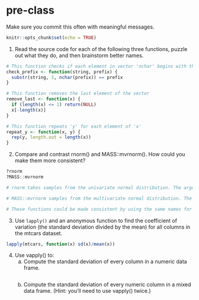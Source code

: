 # pre-class


Make sure you commit this often with meaningful messages. 



```{r setup, include=FALSE}
knitr::opts_chunk$set(echo = TRUE)
```


1. Read the source code for each of the following three functions, puzzle out what they do, and then brainstorm better names.

```{r}
# This function checks if each element in vector 'nchar' begins with the string 'prefix'
check_prefix <- function(string, prefix) {
  substr(string, 1, nchar(prefix)) == prefix
}

# This function removes the last element of the vector
remove_last <- function(x) {
  if (length(x) <= 1) return(NULL)
  x[-length(x)]
}

# This function repeats 'y' for each element of 'x'
repeat_y <- function(x, y) {
  rep(y, length.out = length(x))
}
```

2. Compare and contrast rnorm() and MASS::mvrnorm(). How could you make them more consistent?
```{r}
?rnorm
?MASS::mvrnorm

# rnorm takes samples from the univariate normal distribution. The arguments for this function are n, mean and sd.

# MASS::mvrnorm samples from the multivariate normal distribution. The arguments for this function are n, mu and Sigma.

# These functions could be made consistent by using the same names for the arguments although I'm not completely sure that would be appropriate as sd and sigma are not interchangeable.
```



3. Use `lapply()` and an anonymous function to find the coefficient of variation (the standard deviation divided by the mean) for all columns in the mtcars dataset. 
```{r}
lapply(mtcars, function(x) sd(x)/mean(x))
```


4. Use vapply() to:
    a. Compute the standard deviation of every column in a numeric data frame.
```{r}

```
    
    b. Compute the standard deviation of every numeric column in a mixed data frame. (Hint: you'll need to use vapply() twice.)
```{r}

```
    
    